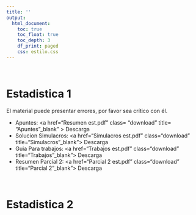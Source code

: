 ```yaml
---
title: ''
output:
  html_document:
    toc: true
    toc_float: true
    toc_depth: 3
    df_print: paged
    css: estilo.css
---
```

<br>

# **Estadistica 1**

El material puede presentar errores, por favor sea crítico con él.

- Apuntes: <a href="Resumen est.pdf" class= "download" title= "Apuntes"_blank" > Descarga </a>
- Solucion Simulacros: <a href="Simulacros est.pdf" class="download" title="Simulacros"_blank"> Descarga</a> 
- Guia Para trabajos: <a href="Trabajos est.pdf" class="download" title="Trabajos"_blank"> Descarga</a> 
- Resumen Parcial 2: <a href="Parcial 2 est.pdf" class="download" title="Parcial 2"_blank"> Descarga</a> 

<br>

# **Estadistica 2**

